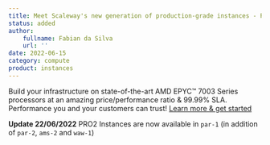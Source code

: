 ```yaml
---
title: Meet Scaleway's new generation of production-grade instances - PRO2.
status: added
author:
    fullname: Fabian da Silva
    url: ''
date: 2022-06-15
category: compute
product: instances
---
```


Build your infrastructure on state-of-the-art AMD EPYC™ 7003 Series processors at an amazing price/performance ratio & 99.99% SLA. Performance you and your customers can trust!
[Learn more & get started](https://www.scaleway.com/fr/instances-virtuelles/pro2/)

**Update 22/06/2022** PRO2 Instances are now available in `par-1` (in addition of `par-2`, `ams-2` and `waw-1`)